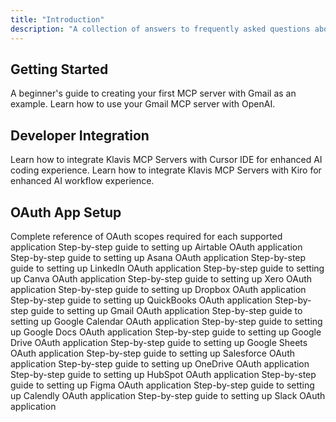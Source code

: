 ```yaml
---
title: "Introduction"
description: "A collection of answers to frequently asked questions about MCP"
---
```


## Getting Started

<CardGroup cols={1}>
  <Card title="Create Your First MCP Server" href="onboarding/create-your-first-mcp-server">
    A beginner's guide to creating your first MCP server with Gmail as an example.
  </Card>
  <Card title="Use Your First MCP Server" href="onboarding/use-your-first-mcp-server">
    Learn how to use your Gmail MCP server with OpenAI.
  </Card>
</CardGroup>

## Developer Integration

<CardGroup cols={1}>
  <Card title="How to use MCP Server in Cursor IDE" href="developer/cursor">
    Learn how to integrate Klavis MCP Servers with Cursor IDE for enhanced AI coding experience.
  </Card>
  <Card title="How to use MCP Server in Kiro IDE" href="developer/kiro">
    Learn how to integrate Klavis MCP Servers with Kiro for enhanced AI workflow experience.
  </Card>
</CardGroup>

## OAuth App Setup
<CardGroup cols={1}>
  <Card title="OAuth Scopes Reference" href="oauth_app/oauth-scopes">
    Complete reference of OAuth scopes required for each supported application
  </Card>
  <Card title="How to create Airtable OAuth App" href="oauth_app/airtable">
    Step-by-step guide to setting up Airtable OAuth application
  </Card>
  <Card title="How to create Asana OAuth App" href="oauth_app/asana">
    Step-by-step guide to setting up Asana OAuth application
  </Card>
  <Card title="How to create LinkedIn OAuth App" href="oauth_app/linkedin">
    Step-by-step guide to setting up LinkedIn OAuth application
  </Card>
  <Card title="How to create Canva OAuth App" href="oauth_app/canva">
    Step-by-step guide to setting up Canva OAuth application
  </Card>
  <Card title="How to create Xero OAuth App" href="oauth_app/xero">
    Step-by-step guide to setting up Xero OAuth application
  </Card>
  <Card title="How to create Dropbox OAuth App" href="oauth_app/dropbox">
    Step-by-step guide to setting up Dropbox OAuth application
  </Card>
  <Card title="How to create QuickBooks OAuth App" href="oauth_app/quickbooks">
    Step-by-step guide to setting up QuickBooks OAuth application
  </Card>
  <Card title="How to create Gmail OAuth App" href="oauth_app/gmail">
    Step-by-step guide to setting up Gmail OAuth application
  </Card>  
  <Card title="How to create Google Calendar OAuth App" href="oauth_app/google_calendar">
    Step-by-step guide to setting up Google Calendar OAuth application
  </Card>
  <Card title="How to create Google Docs OAuth App" href="oauth_app/google_docs">
    Step-by-step guide to setting up Google Docs OAuth application
  </Card>  
  <Card title="How to create Google Drive OAuth App" href="oauth_app/google_drive">
    Step-by-step guide to setting up Google Drive OAuth application
  </Card>
  <Card title="How to create Google Sheets OAuth App" href="oauth_app/google_sheets">
    Step-by-step guide to setting up Google Sheets OAuth application
  </Card>
  <Card title="How to create Salesforce OAuth App" href="oauth_app/salesforce">
    Step-by-step guide to setting up Salesforce OAuth application
  </Card>
  <Card title="How to create OneDrive OAuth App" href="oauth_app/onedrive">
    Step-by-step guide to setting up OneDrive OAuth application
  </Card>
  <Card title="How to create HubSpot OAuth App" href="oauth_app/hubspot">
    Step-by-step guide to setting up HubSpot OAuth application
  </Card>
  <Card title="How to create Figma OAuth App" href="oauth_app/figma">
    Step-by-step guide to setting up Figma OAuth application
  </Card>
  <Card title="How to create Calendly OAuth App" href="oauth_app/calendly">
    Step-by-step guide to setting up Calendly OAuth application
  </Card>
  <Card title="How to create Slack OAuth App" href="oauth_app/slack">
    Step-by-step guide to setting up Slack OAuth application  
  </Card>
</CardGroup>
